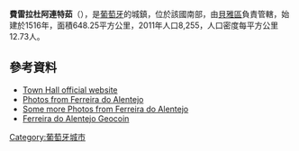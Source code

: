 {{Coord|38|3|N|8|6|W|display=title}}

'''費雷拉杜阿連特茹'''（{{lang-pt|Ferreira do Alentejo}}），是[[葡萄牙|葡萄牙]]的城鎮，位於該國南部，由[[貝雅區|貝雅區]]負責管轄，始建於1516年，面積648.25平方公里，2011年人口8,255，人口密度每平方公里12.73人。

==參考資料==
*[http://www.cm-ferreira-alentejo.pt/ Town Hall official website] {{Wayback|url=http://www.cm-ferreira-alentejo.pt/ |date=20150811114007 }}
*[http://www.flickr.com/photos/vitor107/sets/1419577/ Photos from Ferreira do Alentejo] {{Wayback|url=http://www.flickr.com/photos/vitor107/sets/1419577/ |date=20120324111424 }}
*[https://web.archive.org/web/20090409233736/http://www.panoramio.com/user/238262/tags/Ferreira%20do%20Alentejo Some more Photos from Ferreira do Alentejo]
*[http://www.trackablecoins.com/index.php?title=Ferreira_do_Alentejo_Geocoin Ferreira do Alentejo Geocoin] {{Wayback|url=http://www.trackablecoins.com/index.php?title=Ferreira_do_Alentejo_Geocoin |date=20120218134917 }}

{{Portugal-geo-stub}}
[[Category:葡萄牙城市|Category:葡萄牙城市]]